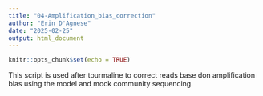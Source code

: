 ```yaml
---
title: "04-Amplification_bias_correction"
author: "Erin D'Agnese"
date: "2025-02-25"
output: html_document
---
```


```r
knitr::opts_chunk$set(echo = TRUE)
```

This script is used after tourmaline to correct reads base don amplification bias using the model and mock community sequencing. 